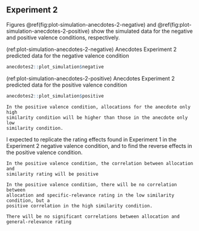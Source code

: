 ## Experiment 2 {#anecdotes-2-appendix}

Figures \@ref(fig:plot-simulation-anecdotes-2-negative)
and \@ref(fig:plot-simulation-anecdotes-2-positive) show the simulated data for
the negative and positive valence conditions, respectively.

(ref:plot-simulation-anecdotes-2-negative) Anecdotes Experiment 2 predicted data for the negative valence condition

```r
anecdotes2::plot_simulation$negative
```

(ref:plot-simulation-anecdotes-2-positive) Anecdotes Experiment 2 predicted data for the positive valence condition

```r
anecdotes2::plot_simulation$positive
```

``` hypothesis
In the positive valence condition, allocations for the anecdote only high
similarity condition will be higher than those in the anecdote only low
similarity condition.
```

I expected to replicate the rating effects found in Experiment 1 in the
Experiment 2 negative valence condition, and to find the reverse effects in the
positive valence condition.


``` hypothesis
In the positive valence condition, the correlation between allocation and
similarity rating will be positive
```

``` hypothesis
In the positive valence condition, there will be no correlation between
allocation and specific-relevance rating in the low similarity condition, but a
positive correlation in the high similarity condition.
```

``` hypothesis
There will be no significant correlations between allocation and
general-relevance rating
```

